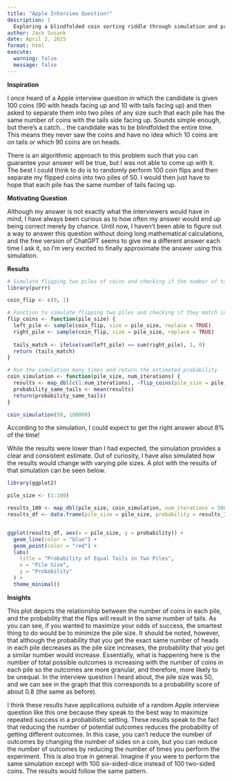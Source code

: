 ```yaml
---
title: "Apple Interview Question!"
description: |
  Exploring a blindfolded coin sorting riddle through simulation and probability.
author: Jack Susank
date: April 2, 2025
format: html
execute:
  warning: false
  message: false
---
```


**Inspiration**

I once heard of a Apple interview question in which the candidate is given 100 coins (90 with heads facing up and 10 with tails facing up) and then asked to separate them into two piles of any size such that each pile has the same number of coins with the tails side facing up. Sounds simple enough, but there's a catch... the candidate was to be blindfolded the entire time. This means they never saw the coins and have no idea which 10 coins are on tails or which 90 coins are on heads.

There is an algorithmic approach to this problem such that you can guarantee your answer will be true, but I was not able to come up with it. The best I could think to do is to randomly perform 100 coin flips and then separate my flipped coins into two piles of 50. I would then just have to hope that each pile has the same number of tails facing up.


**Motivating Question**

Although my answer is not exactly what the interviewers would have in mind, I have always been curious as to how often my answer would end up being correct merely by chance. Until now, I haven't been able to figure out a way to answer this question without doing long mathematical calculations, and the free version of ChatGPT seems to give me a different answer each time I ask it, so I'm very excited to finally approximate the answer using this simulation.


**Results**

```r
# Simulate flipping two piles of coins and checking if the number of tails match
library(purrr)

coin_flip <- c(0, 1)

# Function to simulate flipping two piles and checking if they match in tails
flip_coins <- function(pile_size) {
  left_pile <- sample(coin_flip, size = pile_size, replace = TRUE)
  right_pile <- sample(coin_flip, size = pile_size, replace = TRUE)
  
  tails_match <- ifelse(sum(left_pile) == sum(right_pile), 1, 0)
  return (tails_match)
}

# Run the simulation many times and return the estimated probability
coin_simulation <- function(pile_size, num_iterations) {
  results <- map_dbl(c(1:num_iterations), ~flip_coins(pile_size = pile_size)) 
  probability_same_tails <- mean(results)
  return(probability_same_tails)
}

coin_simulation(50, 100000)
```

According to the simulation, I could expect to get the right answer about 8% of the time!

While the results were lower than I had expected, the simulation provides a clear and consistent estimate. Out of curiosity, I have also simulated how the results would change with varying pile sizes. A plot with the results of that simulation can be seen below.



```r
library(ggplot2)

pile_size <- (1:100)

results_100 <- map_dbl(pile_size, coin_simulation, num_iterations = 5000)
results_df <- data.frame(pile_size = pile_size, probability = results_100)


ggplot(results_df, aes(x = pile_size, y = probability)) +
  geom_line(color = "blue") +
  geom_point(color = "red") +
  labs(
    title = "Probability of Equal Tails in Two Piles",
    x = "Pile Size",
    y = "Probability"
  ) +
  theme_minimal()
```

**Insights**

This plot depicts the relationship between the number of coins in each pile, and the probability that the flips will result in the same number of tails. As you can see, if you wanted to maximize your odds of success, the smartest thing to do would be to minimize the pile size. It should be noted, however, that although the probability that you get the exact same number of heads in each pile decreases as the pile size increases, the probability that you get a similar number would increase. Essentially, what is happening here is the number of total possible outcomes is increasing with the number of coins in each pile so the outcomes are more granular, and therefore, more likely to be unequal. In the interview question I heard about, the pile size was 50, and we can see in the graph that this corresponds to a probability score of about 0.8 (the same as before). 

I think these results have applications outside of a random Apple interview question like this one because they speak to the best way to maximize repeated success in a probabilistic setting. These results speak to the fact that reducing the number of potential outcomes reduces the probability of getting different outcomes. In this case, you can't reduce the number of outcomes by changing the number of sides on a coin, but you can reduce the number of outcomes by reducing the number of times you perform the experiment. This is also true in general. Imagine if you were to perform the same simulation except with 100 six-sided-dice instead of 100 two-sided coins. The results would follow the same pattern.
